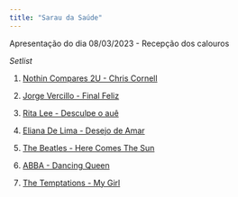 ```yaml
---
title: "Sarau da Saúde"
---
```


Apresentação do dia 08/03/2023 - Recepção dos calouros
 
*Setlist*

1. [Nothin Compares 2U - Chris Cornell](music/Chris Cornell - Nothing Compares 2 U.pdf)

2. [Jorge Vercillo - Final Feliz](music/Jorge Vercillo - Final Feliz.pdf)

3. [Rita Lee - Desculpe o auê](music/Rita Lee - Desculpe o auê.pdf)

4. [Eliana De Lima - Desejo de Amar](music/Eliana De Lima - Desejo de Amar.pdf)

5. [The Beatles - Here Comes The Sun](music/The Beatles - Here Comes The Sun.pdf)

6. [ABBA - Dancing Queen](music/ABBA - Dancing Queen.pdf)

7. [The Temptations - My Girl](music/The Temptations - My Girl.pdf)
